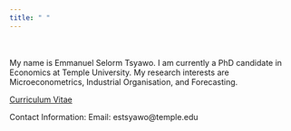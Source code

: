 ```yaml
---
title: " "
---
```

<br><br>
My name is Emmanuel Selorm Tsyawo. I am currently a PhD candidate in Economics at Temple University. My research interests are Microeconometrics, Industrial Organisation, and Forecasting.

[Curriculum Vitae](https://github.com/estsyawo/estsyawo/blob/master/Tsyawo_CV.pdf)

Contact Information:
Email: estsyawo@temple.edu